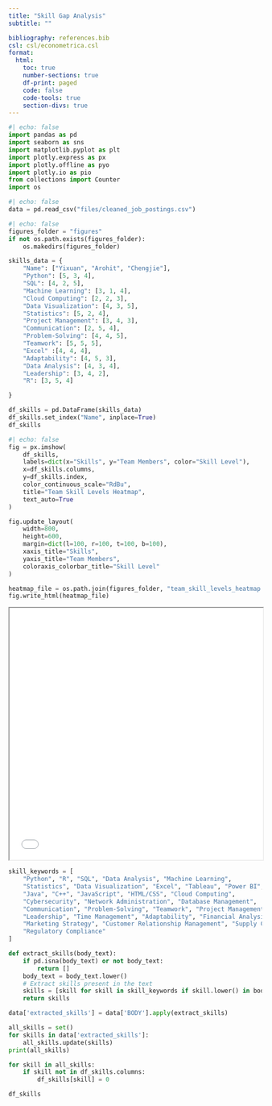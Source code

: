 ```yaml
---
title: "Skill Gap Analysis"
subtitle: ""

bibliography: references.bib
csl: csl/econometrica.csl
format: 
  html:
    toc: true
    number-sections: true
    df-print: paged
    code: false
    code-tools: true
    section-divs: true
---
```




```python
#| echo: false
import pandas as pd
import seaborn as sns
import matplotlib.pyplot as plt
import plotly.express as px
import plotly.offline as pyo
import plotly.io as pio
from collections import Counter
import os
```
```python
#| echo: false
data = pd.read_csv("files/cleaned_job_postings.csv")
```
```python
#| echo: false
figures_folder = "figures"
if not os.path.exists(figures_folder):
    os.makedirs(figures_folder)
```
```python
skills_data = {
    "Name": ["Yixuan", "Arohit", "Chengjie"],
    "Python": [5, 3, 4],
    "SQL": [4, 2, 5],
    "Machine Learning": [3, 1, 4],
    "Cloud Computing": [2, 2, 3],
    "Data Visualization": [4, 3, 5],
    "Statistics": [5, 2, 4],
    "Project Management": [3, 4, 3],
    "Communication": [2, 5, 4],
    "Problem-Solving": [4, 4, 5],
    "Teamwork": [5, 5, 5],
    "Excel" :[4, 4, 4],
    "Adaptability": [4, 5, 3],
    "Data Analysis": [4, 3, 4],
    "Leadership": [3, 4, 2],
    "R": [3, 5, 4]

}

df_skills = pd.DataFrame(skills_data)
df_skills.set_index("Name", inplace=True)
df_skills
```
```python
#| echo: false
fig = px.imshow(
    df_skills,
    labels=dict(x="Skills", y="Team Members", color="Skill Level"),
    x=df_skills.columns,
    y=df_skills.index,
    color_continuous_scale="RdBu",
    title="Team Skill Levels Heatmap",
    text_auto=True
)

fig.update_layout(
    width=800,
    height=600,
    margin=dict(l=100, r=100, t=100, b=100),
    xaxis_title="Skills",
    yaxis_title="Team Members",
    coloraxis_colorbar_title="Skill Level"
)

heatmap_file = os.path.join(figures_folder, "team_skill_levels_heatmap.html")
fig.write_html(heatmap_file)
```
<iframe src="figures/team_skill_levels_heatmap.html" width="100%" height="500"></iframe>


```python
skill_keywords = [
    "Python", "R", "SQL", "Data Analysis", "Machine Learning",
    "Statistics", "Data Visualization", "Excel", "Tableau", "Power BI",
    "Java", "C++", "JavaScript", "HTML/CSS", "Cloud Computing",
    "Cybersecurity", "Network Administration", "Database Management",
    "Communication", "Problem-Solving", "Teamwork", "Project Management",
    "Leadership", "Time Management", "Adaptability", "Financial Analysis",
    "Marketing Strategy", "Customer Relationship Management", "Supply Chain Management",
    "Regulatory Compliance"
]
```
```python
def extract_skills(body_text):
    if pd.isna(body_text) or not body_text:
        return []
    body_text = body_text.lower()
    # Extract skills present in the text
    skills = [skill for skill in skill_keywords if skill.lower() in body_text]
    return skills
```
```python
data['extracted_skills'] = data['BODY'].apply(extract_skills)
```
```python
all_skills = set()
for skills in data['extracted_skills']:
    all_skills.update(skills)
print(all_skills)
```
```python
for skill in all_skills:
    if skill not in df_skills.columns:
        df_skills[skill] = 0  

df_skills
```